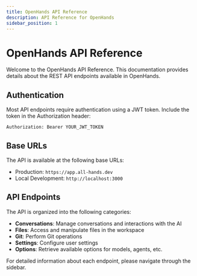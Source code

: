 ```yaml
---
title: OpenHands API Reference
description: API Reference for OpenHands
sidebar_position: 1
---
```


# OpenHands API Reference

Welcome to the OpenHands API Reference. This documentation provides details about the REST API endpoints available in OpenHands.

## Authentication

Most API endpoints require authentication using a JWT token. Include the token in the Authorization header:

```
Authorization: Bearer YOUR_JWT_TOKEN
```

## Base URLs

The API is available at the following base URLs:

- Production: `https://app.all-hands.dev`
- Local Development: `http://localhost:3000`

## API Endpoints

The API is organized into the following categories:

- **Conversations**: Manage conversations and interactions with the AI
- **Files**: Access and manipulate files in the workspace
- **Git**: Perform Git operations
- **Settings**: Configure user settings
- **Options**: Retrieve available options for models, agents, etc.

For detailed information about each endpoint, please navigate through the sidebar.